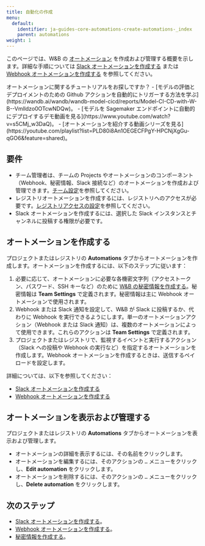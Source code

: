 ```yaml
---
title: 自動化の作成
menu:
  default:
    identifier: ja-guides-core-automations-create-automations-_index
    parent: automations
weight: 1
---
```



<Info>
<EnterpriseCloudOnly/>
</Info>

このページでは、W&B の [オートメーション](/ja/guides/core/automations/) を作成および管理する概要を示します。詳細な手順については [Slack オートメーションを作成する](/ja/guides/core/automations/create-automations/slack) または [Webhook オートメーションを作成する](/ja/guides/core/automations/create-automations/webhook) を参照してください。

<Note>
オートメーションに関するチュートリアルをお探しですか？
- [モデルの評価とデプロイメントのための Github アクションを自動的にトリガーする方法を学ぶ](https://wandb.ai/wandb/wandb-model-cicd/reports/Model-CI-CD-with-W-B--Vmlldzo0OTcwNDQw)。
- [モデルを Sagemaker エンドポイントに自動的にデプロイするデモ動画を見る](https://www.youtube.com/watch?v=s5CMj_w3DaQ)。
- [オートメーションを紹介する動画シリーズを見る](https://youtube.com/playlist?list=PLD80i8An1OEGECFPgY-HPCNjXgGu-qGO6&feature=shared)。
</Note>

## 要件
- チーム管理者は、チームの Projects やオートメーションのコンポーネント（Webhook、秘密情報、Slack 接続など）のオートメーションを作成および管理できます。[チーム設定](/ja/guides/models/app/settings-page/team-settings/)を参照してください。
- レジストリオートメーションを作成するには、レジストリへのアクセスが必要です。[レジストリアクセスの設定](/ja/guides/core/registry/configure_registry.md#registry-roles)を参照してください。
- Slack オートメーションを作成するには、選択した Slack インスタンスとチャンネルに投稿する権限が必要です。

## オートメーションを作成する
プロジェクトまたはレジストリの **Automations** タブからオートメーションを作成します。オートメーションを作成するには、以下のステップに従います：

1. 必要に応じて、オートメーションに必要な各機密文字列（アクセストークン、パスワード、SSH キーなど）のために [W&B の秘密情報を作成する](/ja/guides/core/secrets)。秘密情報は **Team Settings** で定義されます。秘密情報は主に Webhook オートメーションで使用されます。
1. Webhook または Slack 通知を設定して、W&B が Slack に投稿するか、代わりに Webhook を実行できるようにします。単一のオートメーションアクション（Webhook または Slack 通知）は、複数のオートメーションによって使用できます。これらのアクションは **Team Settings** で定義されます。
1. プロジェクトまたはレジストリで、監視するイベントと実行するアクション（Slack への投稿や Webhook の実行など）を指定するオートメーションを作成します。Webhook オートメーションを作成するときは、送信するペイロードを設定します。

詳細については、以下を参照してください：

- [Slack オートメーションを作成する](/ja/slack)
- [Webhook オートメーションを作成する](/ja/webhook)

## オートメーションを表示および管理する
プロジェクトまたはレジストリの **Automations** タブからオートメーションを表示および管理します。

- オートメーションの詳細を表示するには、その名前をクリックします。
- オートメーションを編集するには、そのアクションの `…` メニューをクリックし、**Edit automation** をクリックします。
- オートメーションを削除するには、そのアクションの `…` メニューをクリックし、**Delete automation** をクリックします。

## 次のステップ
- [Slack オートメーションを作成する](/ja/slack)。
- [Webhook オートメーションを作成する](/ja/webhook)。
- [秘密情報を作成する](/ja/guides/core/secrets)。